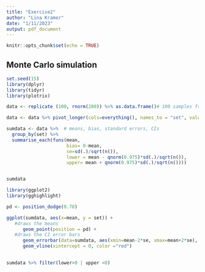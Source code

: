 ```yaml
---
title: "Exercise2"
author: "Lina Kramer"
date: "1/11/2023"
output: pdf_document
---
```


```r
knitr::opts_chunk$set(echo = TRUE)
```

## Monte Carlo simulation

```r
set.seed(15)
library(dplyr)
library(tidyr)
library(plotrix)

data <- replicate (100, rnorm(200)) %>% as.data.frame()# 100 samples from a standard normal distribution n = 200

data <- data %>% pivot_longer(cols=everything(), names_to = "set", values_to = "val")

sumdata <- data %>%  # means, bias, standard errors, CIs
  group_by(set) %>% 
  summarise_each(funs(mean, 
                      bias= 0-mean, 
                      se=sd(.)/sqrt(n()), 
                      lower = mean - qnorm(0.975)*sd(.)/sqrt(n()), 
                      upper= mean + qnorm(0.975)*sd(.)/sqrt(n()))) 


sumdata

```
```r
library(ggplot2)
library(gghighlight)

pd <- position_dodge(0.78)

ggplot(sumdata, aes(x=mean, y = set)) +
   #draws the means
      geom_point(position = pd) +
   #draws the CI error bars
      geom_errorbar(data=sumdata, aes(xmin=mean-2*se, xmax=mean+2*se), width=.1, position = pd)+
      geom_vline(xintercept = 0, color ="red")
  
```
```r
sumdata %>% filter(lower>0 | upper <0)
```


